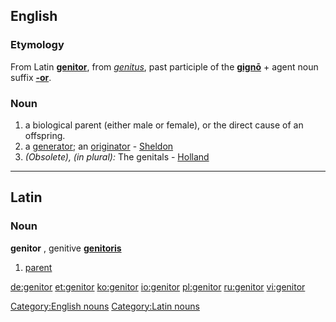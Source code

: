 ==English==

===Etymology===
From Latin '''[[genitor#Latin|genitor]]''', from ''[[genitus]]'', past participle of the '''[[gigno|gignō]]''' + agent noun suffix '''[[-or]]'''.

===Noun===
{{en-noun}}


# a biological parent (either male or female), or the direct cause of an offspring.
# a [[generator]]; an [[originator]] - [[Sheldon]]
# ''(Obsolete), (in plural):'' The genitals - [[Holland]]

[[Category:English nouns]]

----

==Latin==

===Noun===
'''genitor''' {{m}}, genitive '''[[genitoris]]'''

# [[parent]]

[[Category:Latin nouns]]

[[de:genitor]]
[[et:genitor]]
[[ko:genitor]]
[[io:genitor]]
[[pl:genitor]]
[[ru:genitor]]
[[vi:genitor]]